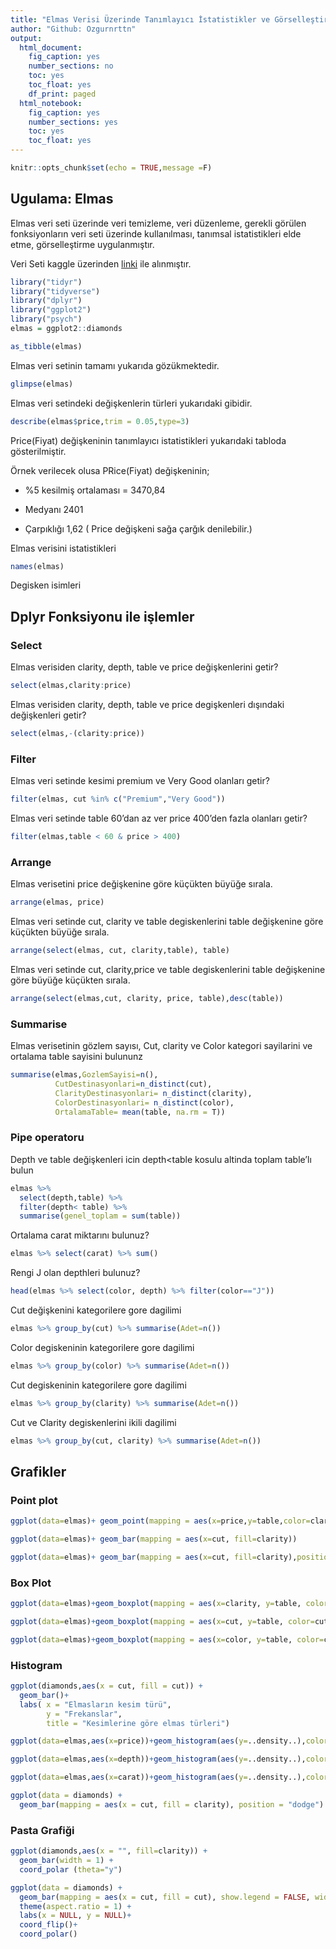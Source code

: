 ```yaml
---
title: "Elmas Verisi Üzerinde Tanımlayıcı İstatistikler ve Görselleştirme"
author: "Github: Ozgurnrttn"
output:
  html_document:
    fig_caption: yes
    number_sections: no
    toc: yes
    toc_float: yes
    df_print: paged
  html_notebook:
    fig_caption: yes
    number_sections: yes
    toc: yes
    toc_float: yes
---
```


```r
knitr::opts_chunk$set(echo = TRUE,message =F)
```

## Ugulama: Elmas

Elmas veri seti üzerinde veri temizleme, veri düzenleme, gerekli görülen fonksiyonların veri seti üzerinde kullanılması, tanımsal istatistikleri elde etme, görselleştirme uygulanmıştır.

Veri Seti kaggle üzerinden [linki](https://www.kaggle.com/shivam2503/diamonds) ile alınmıştır.

```r

library("tidyr")
library("tidyverse")
library("dplyr")
library("ggplot2")
library("psych")
elmas = ggplot2::diamonds
```

```r
as_tibble(elmas)
```

Elmas veri setinin tamamı yukarıda gözükmektedir.

```r
glimpse(elmas)
```

Elmas veri setindeki değişkenlerin türleri yukarıdaki gibidir.

```r
describe(elmas$price,trim = 0.05,type=3)
```
Price(Fiyat) değişkeninin tanımlayıcı istatistikleri yukarıdaki tabloda gösterilmiştir. 

Örnek verilecek olusa PRice(Fiyat) değişkeninin;

* %5 kesilmiş ortalaması = 3470,84

* Medyanı 2401

* Çarpıklığı 1,62 ( Price değişkeni sağa çarğık denilebilir.)


Elmas verisini istatistikleri

```r
names(elmas)
```

Degisken isimleri

## Dplyr Fonksiyonu ile işlemler

### Select

Elmas verisiden clarity, depth, table ve price değişkenlerini getir?

```r
select(elmas,clarity:price)
```

Elmas verisiden clarity, depth, table ve price degişkenleri dışındaki değişkenleri getir?

```r
select(elmas,-(clarity:price))
```

### Filter

Elmas veri setinde kesimi premium ve Very Good olanları getir?

```r
filter(elmas, cut %in% c("Premium","Very Good"))
```

Elmas veri setinde table 60'dan az ver price 400'den fazla olanları getir?

```r
filter(elmas,table < 60 & price > 400)
```

### Arrange

Elmas verisetini price değişkenine göre küçükten büyüğe sırala.

```r
arrange(elmas, price)
```

Elmas veri setinde cut, clarity ve table degiskenlerini table değişkenine göre küçükten büyüğe sırala.

```r
arrange(select(elmas, cut, clarity,table), table)
```

Elmas veri setinde cut, clarity,price ve table degiskenlerini table değişkenine göre büyüğe küçükten sırala.

```r
arrange(select(elmas,cut, clarity, price, table),desc(table))
```

### Summarise

Elmas verisetinin gözlem sayısı, Cut, clarity ve Color kategori sayilarini ve ortalama table sayisini bulununz

```r
summarise(elmas,GozlemSayisi=n(),
          CutDestinasyonlari=n_distinct(cut),
          ClarityDestinasyonlari= n_distinct(clarity),
          ColorDestinasyonlari= n_distinct(color),
          OrtalamaTable= mean(table, na.rm = T))
```

### Pipe operatoru

Depth ve table değişkenleri icin depth\<table kosulu altinda toplam table'lı bulun

```r
elmas %>% 
  select(depth,table) %>% 
  filter(depth< table) %>% 
  summarise(genel_toplam = sum(table))
```

Ortalama carat miktarını bulunuz?

```r
elmas %>% select(carat) %>% sum()
```

Rengi J olan depthleri bulunuz?

```r
head(elmas %>% select(color, depth) %>% filter(color=="J"))
```

Cut değişkenini kategorilere gore dagilimi

```r
elmas %>% group_by(cut) %>% summarise(Adet=n())
```

Color degiskeninin kategorilere gore dagilimi

```r
elmas %>% group_by(color) %>% summarise(Adet=n())
```

Cut degiskeninin kategorilere gore dagilimi

```r
elmas %>% group_by(clarity) %>% summarise(Adet=n())
```

Cut ve Clarity degiskenlerini ikili dagilimi

```r
elmas %>% group_by(cut, clarity) %>% summarise(Adet=n())
```

## Grafikler

### Point plot

```r
ggplot(data=elmas)+ geom_point(mapping = aes(x=price,y=table,color=clarity))
```

```r
ggplot(data=elmas)+ geom_bar(mapping = aes(x=cut, fill=clarity))
```

```r
ggplot(data=elmas)+ geom_bar(mapping = aes(x=cut, fill=clarity),position = "fill")
```

### Box Plot

```r
ggplot(data=elmas)+geom_boxplot(mapping = aes(x=clarity, y=table, color=clarity))
```

```r
ggplot(data=elmas)+geom_boxplot(mapping = aes(x=cut, y=table, color=cut))
```

```r
ggplot(data=elmas)+geom_boxplot(mapping = aes(x=color, y=table, color=color))
```

### Histogram

```r

ggplot(diamonds,aes(x = cut, fill = cut)) + 
  geom_bar()+
  labs( x = "Elmasların kesim türü",
        y = "Frekanslar",
        title = "Kesimlerine göre elmas türleri")
```

```r
ggplot(data=elmas,aes(x=price))+geom_histogram(aes(y=..density..),color="Black", fill="Blue")+geom_density()
```

```r
ggplot(data=elmas,aes(x=depth))+geom_histogram(aes(y=..density..),color="Black", fill="Red")+geom_density()
```

```r
ggplot(data=elmas,aes(x=carat))+geom_histogram(aes(y=..density..),color="Black", fill="Purple")+geom_density()
```

```r

ggplot(data = diamonds) + 
  geom_bar(mapping = aes(x = cut, fill = clarity), position = "dodge")
```

### Pasta Grafiği
```r

ggplot(diamonds,aes(x = "", fill=clarity)) + 
  geom_bar(width = 1) + 
  coord_polar (theta="y")

```

```r

ggplot(data = diamonds) + 
  geom_bar(mapping = aes(x = cut, fill = cut), show.legend = FALSE, width = 1) + 
  theme(aspect.ratio = 1) +
  labs(x = NULL, y = NULL)+ 
  coord_flip()+ 
  coord_polar()

```
